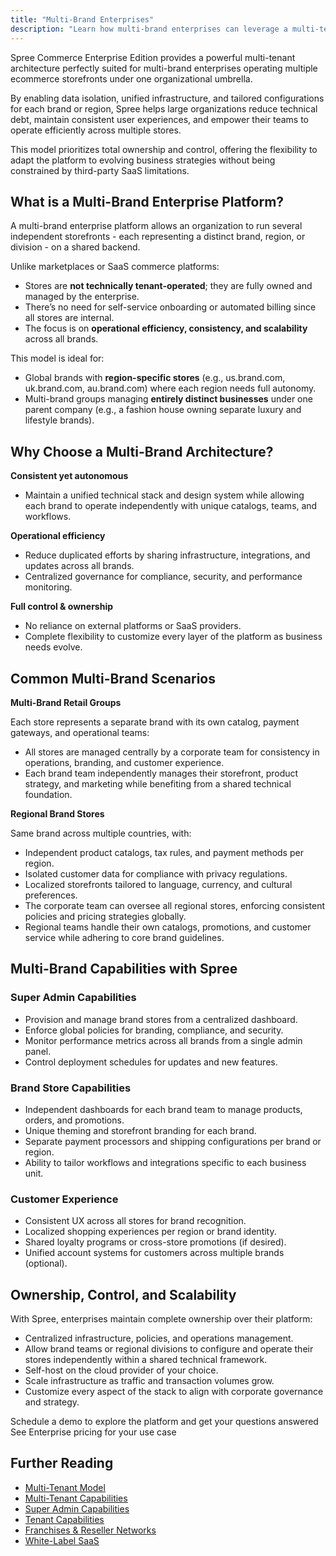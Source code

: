 ```yaml
---
title: "Multi-Brand Enterprises"
description: "Learn how multi-brand enterprises can leverage a multi-tenant architecture."
---
```


Spree Commerce Enterprise Edition provides a powerful multi-tenant architecture perfectly suited for multi-brand enterprises operating multiple ecommerce storefronts under one organizational umbrella.

By enabling data isolation, unified infrastructure, and tailored configurations for each brand or region, Spree helps large organizations reduce technical debt, maintain consistent user experiences, and empower their teams to operate efficiently across multiple stores.

This model prioritizes total ownership and control, offering the flexibility to adapt the platform to evolving business strategies without being constrained by third-party SaaS limitations.

## What is a Multi-Brand Enterprise Platform?

A multi-brand enterprise platform allows an organization to run several independent storefronts - each representing a distinct brand, region, or division - on a shared backend.

Unlike marketplaces or SaaS commerce platforms:

- Stores are **not technically tenant-operated**; they are fully owned and managed by the enterprise.
- There’s no need for self-service onboarding or automated billing since all stores are internal.
- The focus is on **operational efficiency, consistency, and scalability** across all brands.

This model is ideal for:

- Global brands with **region-specific stores** (e.g., us.brand.com, uk.brand.com, au.brand.com) where each region needs full autonomy.
- Multi-brand groups managing **entirely distinct businesses** under one parent company (e.g., a fashion house owning separate luxury and lifestyle brands).

## Why Choose a Multi-Brand Architecture?

**Consistent yet autonomous**

- Maintain a unified technical stack and design system while allowing each brand to operate independently with unique catalogs, teams, and workflows.

**Operational efficiency**

- Reduce duplicated efforts by sharing infrastructure, integrations, and updates across all brands.
- Centralized governance for compliance, security, and performance monitoring.

**Full control & ownership**

- No reliance on external platforms or SaaS providers.
- Complete flexibility to customize every layer of the platform as business needs evolve.

## Common Multi-Brand Scenarios

**Multi-Brand Retail Groups**

Each store represents a separate brand with its own catalog, payment gateways, and operational teams: 

- All stores are managed centrally by a corporate team for consistency in operations, branding, and customer experience.
- Each brand team independently manages their storefront, product strategy, and marketing while benefiting from a shared technical foundation.

**Regional Brand Stores**

Same brand across multiple countries, with:

- Independent product catalogs, tax rules, and payment methods per region.
- Isolated customer data for compliance with privacy regulations.
- Localized storefronts tailored to language, currency, and cultural preferences.
- The corporate team can oversee all regional stores, enforcing consistent policies and pricing strategies globally.
- Regional teams handle their own catalogs, promotions, and customer service while adhering to core brand guidelines.

## Multi-Brand Capabilities with Spree

### Super Admin Capabilities

- Provision and manage brand stores from a centralized dashboard.
- Enforce global policies for branding, compliance, and security.
- Monitor performance metrics across all brands from a single admin panel.
- Control deployment schedules for updates and new features.

### Brand Store Capabilities

- Independent dashboards for each brand team to manage products, orders, and promotions.
- Unique theming and storefront branding for each brand.
- Separate payment processors and shipping configurations per brand or region.
- Ability to tailor workflows and integrations specific to each business unit.

### Customer Experience

- Consistent UX across all stores for brand recognition.
- Localized shopping experiences per region or brand identity.
- Shared loyalty programs or cross-store promotions (if desired).
- Unified account systems for customers across multiple brands (optional).

## Ownership, Control, and Scalability

With Spree, enterprises maintain complete ownership over their platform:

- Centralized infrastructure, policies, and operations management.
- Allow brand teams or regional divisions to configure and operate their stores independently within a shared technical framework.
- Self-host on the cloud provider of your choice.
- Scale infrastructure as traffic and transaction volumes grow.
- Customize every aspect of the stack to align with corporate governance and strategy.

<Columns cols={2}>
  <Card title="Book a Demo" icon="eye" href="https://getvendo.com/book-a-demo/" cta="Click here">
    Schedule a demo to explore the platform and get your questions answered
  </Card>
  <Card title="Ask for Pricing" icon="dollar-sign" href="https://spreecommerce.org/get-started/" cta="Click here">
    See Enterprise pricing for your use case
  </Card>
</Columns>

## Further Reading

- [<u>Multi-Tenant Model</u>](https://spreecommerce.org/docs/use-case/multi-tenant/multi-tenant-model)
- [<u>Multi-Tenant Capabilities</u>](https://spreecommerce.org/docs/use-case/multi-tenant/multi-tenant-capabilities)
- [<u>Super Admin Capabilities</u>](https://spreecommerce.org/docs/use-case/multi-tenant/super-admin-capabilities)
- [<u>Tenant Capabilities</u>](https://spreecommerce.org/docs/use-case/multi-tenant/tenant-capabilities)
- [<u>Franchises & Reseller Networks</u>](https://spreecommerce.org/docs/use-case/multi-tenant/franchises-and-reseller-networks)
- [<u>White-Label SaaS</u>](https://spreecommerce.org/docs/use-case/multi-tenant/white-label-saas)